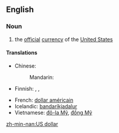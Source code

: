 ==English==

===Noun===
{{en-noun|sg=[[US]] [[dollar]]}}
{{wikipedia|United States dollar}}

# the [[official]] [[currency]] of the [[United States]]

====Translations====
{{trans-top|official currency of the United States}}
* Chinese:
*: Mandarin: {{t|zh|美元|tr=Měiyuán|sc=Hani}}
* Finnish: {{t|fi|Yhdysvaltain dollari}},  {{t|fi|dollari}},  {{t|fi|US-dollari}}
{{trans-mid}}
* French: [[dollar américain]]
* Icelandic: [[bandaríkjadalur]]
* Vietnamese: [[đô-la Mỹ]], [[đồng Mỹ]]
{{trans-bottom}}

[[zh-min-nan:US dollar]]